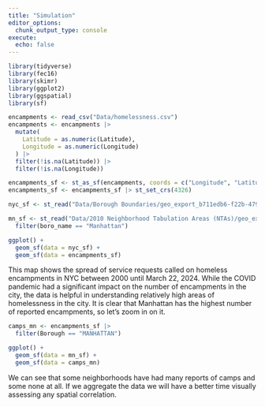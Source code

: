 ```yaml
---
title: "Simulation"
editor_options: 
  chunk_output_type: console
execute:
  echo: false
---
```


```r
library(tidyverse)
library(fec16)
library(skimr)
library(ggplot2)
library(ggspatial)
library(sf)
```

```r
encampments <- read_csv("Data/homelessness.csv")
encampments <- encampments |>
  mutate(
    Latitude = as.numeric(Latitude),
    Longitude = as.numeric(Longitude)
  ) |> 
  filter(!is.na(Latitude)) |> 
  filter(!is.na(Longitude))

encampments_sf <- st_as_sf(encampments, coords = c("Longitude", "Latitude"), remove = TRUE)
encampments_sf <- encampments_sf |> st_set_crs(4326)

nyc_sf <- st_read("Data/Borough Boundaries/geo_export_b711edb6-f22b-4799-a1ca-fb9c325f7f7e.shp") |> st_transform(4326)

mn_sf <- st_read("Data/2010 Neighborhood Tabulation Areas (NTAs)/geo_export_e68e4089-10c6-4448-8f19-7c31293a1f7a.shp") |> st_transform(4326) |> 
  filter(boro_name == "Manhattan")
```


```r
ggplot() +
  geom_sf(data = nyc_sf) +
  geom_sf(data = encampments_sf) 
```

This map shows the spread of service requests called on homeless encampments in NYC between 2000 until March 22, 2024. While the COVID pandemic had a significant impact on the number of encampments in the city, the data is helpful in understanding relatively high areas of homelessness in the city. It is clear that Manhattan has the highest number of reported encampments, so let's zoom in on it.


```r
camps_mn <- encampments_sf |> 
  filter(Borough == "MANHATTAN")

ggplot() +
  geom_sf(data = mn_sf) +
  geom_sf(data = camps_mn)
```

We can see that some neighborhoods have had many reports of camps and some none at all. If we aggregate the data we will have a better time visually assessing any spatial correlation.

```r

```


